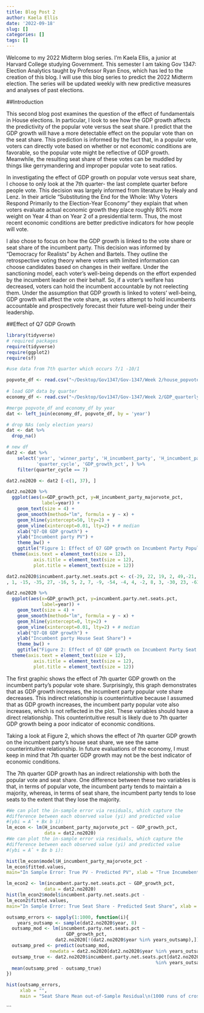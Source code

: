 ```yaml
---
title: Blog Post 2
author: Kaela Ellis
date: '2022-09-18'
slug: []
categories: []
tags: []
---
```

Welcome to my 2022 Midterm blog series. I’m Kaela Ellis, a junior at Harvard College studying Government. This semester I am taking Gov 1347: Election Analytics taught by Professor Ryan Enos, which has led to the creation of this blog. I will use this blog series to predict the 2022 Midterm election. The series will be updated weekly with new predictive measures and analyses of past elections.

##Introduction

This second blog post examines the question of the effect of fundamentals in House elections. In particular, I look to see how the GDP growth affects the predictivity of the popular vote versus the seat share. I predict that the GDP growth will have a more detectable effect on the popular vote than on the seat share. This prediction is informed by the fact that, in a popular vote, voters can directly vote based on whether or not economic conditions are favorable, so the popular vote might be reflective of GDP growth. Meanwhile, the resulting seat share of these votes can be muddled by things like gerrymandering and improper popular vote to seat ratios.  

In investigating the effect of GDP growth on popular vote versus seat share, I choose to only look at the 7th quarter- the last complete quarter before people vote. This decision was largely informed from literature by Healy and Lenz. In their article “Substituting the End for the Whole: Why Voters Respond Primarily to the Election-Year Economy” they explain that when voters evaluate actual economic growth they place roughly 80% more weight on Year 4 than on Year 2 of a presidential term. Thus, the most recent economic conditions are better predictive indicators for how people will vote. 

I also chose to focus on how the GDP growth is linked to the vote share or seat share of the incumbent party. This decision was informed by “Democracy for Realists” by Achen and Bartels. They outline the retrospective voting theory where voters with limited information can choose candidates based on changes in their welfare. Under the sanctioning model, each voter’s well-being depends on the effort expended by the incumbent leader on their behalf. So, if a voter’s welfare has decreased, voters can hold the incumbent accountable by not reelecting them. Under the assumption that GDP growth is linked to voters' well-being, GDP growth will affect the vote share, as voters attempt to hold incumbents accountable and prospectively forecast their future well-being under their leadership.  

##Effect of Q7 GDP Growth

```r
library(tidyverse)
# required packages 
require(tidyverse)
require(ggplot2)
require(sf)

#use data from 7th quarter which occurs 7/1 -10/1

popvote_df <- read.csv("~/Desktop/Gov1347/Gov-1347/Week 2/house_popvote_seats.csv") 
                                                   
# load GDP data by quarter
economy_df <- read.csv("~/Desktop/Gov1347/Gov-1347/Week 2/GDP_quarterly.csv")

#merge popvote_df and economy_df by year
dat <- left_join(economy_df, popvote_df, by = 'year')

# drop NAs (only election years)
dat <- dat %>%
  drop_na()

# new df
dat2 <- dat %>% 
    select('year', 'winner_party', 'H_incumbent_party', 'H_incumbent_party_majorvote_pct', 
           'quarter_cycle', 'GDP_growth_pct', ) %>%
    filter(quarter_cycle == 7)  

dat2.no2020 <- dat2 [-c(1, 37), ]

dat2.no2020 %>%
  ggplot(aes(x=GDP_growth_pct, y=H_incumbent_party_majorvote_pct,
             label=year)) + 
    geom_text(size = 4) +
    geom_smooth(method="lm", formula = y ~ x) +
    geom_hline(yintercept=50, lty=2) +
    geom_vline(xintercept=0.01, lty=2) + # median
    xlab("Q7-Q8 GDP growth") +
    ylab("Incumbent party PV") +
    theme_bw() +
    ggtitle("Figure 1: Effect of Q7 GDP growth on Incumbent Party Popular Vote Share") +
  theme(axis.text = element_text(size = 12),
          axis.title = element_text(size = 12),
          plot.title = element_text(size = 12))
```

```r
dat2.no2020$incumbent.party.net.seats.pct <- c(-29, 22, 19, 2, 49,-21, -4, 37, -47, -5, 12, -13, 49
, 1, -15, -35, 27, -16, 5, 2, 7, -9, -54, -4, 4, -2, 8, 3, -30, 23, -63, -8, -12, -6, -42)

dat2.no2020 %>%
  ggplot(aes(x=GDP_growth_pct, y=incumbent.party.net.seats.pct,
             label=year)) + 
    geom_text(size = 4) +
    geom_smooth(method="lm", formula = y ~ x) +
    geom_hline(yintercept=0, lty=2) +
    geom_vline(xintercept=0.01, lty=2) + # median
    xlab("Q7-Q8 GDP growth") +
    ylab("Incumbent party House Seat Share") +
    theme_bw() +
    ggtitle("Figure 2: Effect of Q7 GDP growth on Incumbent Party Seat Share") +
  theme(axis.text = element_text(size = 12),
          axis.title = element_text(size = 12),
          plot.title = element_text(size = 12))
```
The first graphic shows the effect of 7th quarter GDP growth on the incumbent party’s popular vote share. Surprisingly, this graph demonstrates that as GDP growth increases, the incumbent party popular vote share decreases. This indirect relationship is counterintuitive because I assumed that as GDP growth increases, the incumbent party popular vote also increases, which is not reflected in the plot. These variables should have a direct relationship. This counterintuitive result is likely due to 7th quarter GDP growth being a poor indicator of economic conditions.

Taking a look at Figure 2, which shows the effect of 7th quarter GDP growth on the incumbent party’s house seat share, we see the same counterintuitive relationship. In future evaluations of the economy, I must keep in mind that 7th quarter GDP growth may not be the best indicator of economic conditions. 

The 7th quarter GDP growth has an indirect relationship with both the popular vote and seat share. One difference between these two variables is that, in terms of popular vote, the incumbent party tends to maintain a majority, whereas, in terms of seat share, the incumbent party tends to lose seats to the extent that they lose the majority. 


```r
#We can plot the in-sample error via residuals, which capture the
#difference between each observed value (yi) and predicted value
#(ybi = Aˆ + Bx b i):
lm_econ <- lm(H_incumbent_party_majorvote_pct ~ GDP_growth_pct, 
              data = dat2.no2020)
#We can plot the in-sample error via residuals, which capture the
#difference between each observed value (yi) and predicted value
#(ybi = Aˆ + Bx b i):

hist(lm_econ$model$H_incumbent_party_majorvote_pct -
lm_econ$fitted.values,
main="In Sample Error: True PV - Predicted PV", xlab = "True Incumebent Party PV - Predicted Incumebent Party PV")
```

```r
lm_econ2 <- lm(incumbent.party.net.seats.pct ~ GDP_growth_pct, 
              data = dat2.no2020)
hist(lm_econ2$model$incumbent.party.net.seats.pct -
lm_econ2$fitted.values,
main="In Sample Error: True Seat Share - Predicted Seat Share", xlab = "True Incumebent Party Seat Share - Predicted Incumebent Party Seat Share")
```

```r
outsamp_errors <- sapply(1:1000, function(i){
    years_outsamp <- sample(dat2.no2020$year, 8)
  outsamp_mod <- lm(incumbent.party.net.seats.pct ~ 
                      GDP_growth_pct,
                  dat2.no2020[!(dat2.no2020$year %in% years_outsamp),])
  outsamp_pred <- predict(outsamp_mod,
                newdata = dat2.no2020[dat2.no2020$year %in% years_outsamp,])
  outsamp_true <- dat2.no2020$incumbent.party.net.seats.pct[dat2.no2020$year 
                                                       %in% years_outsamp]
  mean(outsamp_pred - outsamp_true)
})

hist(outsamp_errors,
     xlab = "",
     main = "Seat Share Mean out-of-Sample Residual\n(1000 runs of cross-validation)")
```
```

